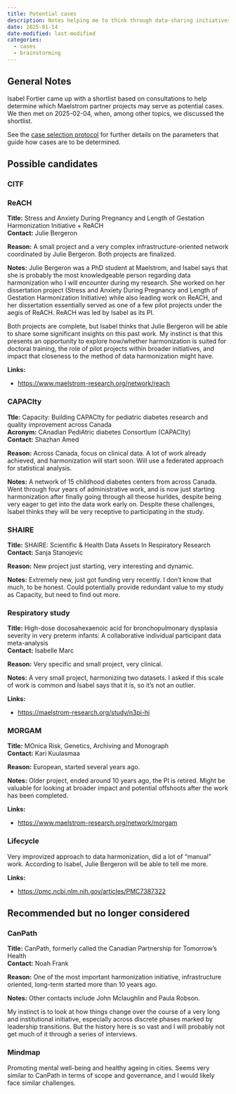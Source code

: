 ```yaml
---
title: Potential cases
description: Notes helping me to think through data-sharing initiatives that may serve as prospective cases.
date: 2025-01-14
date-modified: last-modified
categories: 
  - cases
  - brainstorming
---
```


## General Notes
Isabel Fortier came up with a shortlist based on consultations to help determine which Maelstrom partner projects may serve as potential cases.
We then met on 2025-02-04, when, among other topics, we discussed the shortlist.

See the [case selection protocol](../case-selection.qmd) for further details on the parameters that guide how cases are to be determined.

## Possible candidates
### CITF

### ReACH
**Title:** Stress and Anxiety During Pregnancy and Length of Gestation Harmonization Initiative + ReACH\
**Contact:** Julie Bergeron <!-- (jbergeron@maelstrom-research.org) -->

**Reason:**
A small project and a very complex infrastructure-oriented network coordinated by Julie Bergeron.
Both projects are finalized.

**Notes:**
Julie Bergeron was a PhD student at Maelstrom, and Isabel says that she is probably the most knowledgeable person regarding data harmonization who I will encounter during my research.
She worked on her dissertation project (Stress and Anxiety During Pregnancy and Length of Gestation Harmonization Initiative) while also leading work on ReACH, and her dissertation essentially served as one of a few pilot projects under the aegis of ReACH.
ReACH was led by Isabel as its PI.

Both projects are complete, but Isabel thinks that Julie Bergeron will be able to share some significant insights on this past work.
My instinct is that this presents an opportunity to explore how/whether harmonization is suited for doctoral training, the role of pilot projects within broader initiatives, and impact that closeness to the method of data harmonization might have.

**Links:**

- <https://www.maelstrom-research.org/network/reach>


### CAPACIty
**Ttle:** Capacity: Building CAPACIty for pediatric diabetes research and quality improvement across Canada\
**Acronym:** CAnadian PediAtric diabetes ConsortIum (CAPACIty)\
**Contact:** Shazhan Amed <!-- (samed@cw.bc.ca) -->

**Reason:**
Across Canada, focus on clinical data.
A lot of work already achieved, and harmonization will start soon.
Will use a federated approach for statistical analysis.

**Notes:**
A network of 15 childhood diabetes centers from across Canada.
Went through four years of administrative work, and is now just starting harmonization after finally going through all theose hurldes, despite being very eager to get into the data work early on.
Despite these challenges, Isabel thinks they will be very receptive to participating in the study.

### SHAIRE
**Title:** SHAIRE: Scientific & Health Data Assets In Respiratory Research\
**Contact:** Sanja Stanojevic <!-- (sanja.stanojevic@dal.ca) -->

**Reason:**
New project just starting, very interesting and dynamic.

**Notes:**
Extremely new, just got funding very recently.
I don't know that much, to be honest.
Could potentially provide redundant value to my study as Capacity, but need to find out more.

### Respiratory study
**Title:** High-dose docosahexaenoic acid for bronchopulmonary dysplasia severity in very preterm infants: A collaborative individual participant data meta-analysis\
**Contact:** Isabelle Marc <!-- (isabelle.marc@crchudequebec.ulaval.ca) -->

**Reason:** Very specific and small project, very clinical.

**Notes:**
A very small project, harmonizing two datasets.
I asked if this scale of work is common and Isabel says that it is, so it's not an outlier.

**Links:**

- <https://maelstrom-research.org/study/n3pi-hi>

### MORGAM
**Title:** MOnica Risk, Genetics, Archiving and Monograph\
**Contact:** Kari Kuulasmaa <!-- (kari.kuulasmaa@thl.fi) -->

**Reason:** European, started several years ago.

**Notes:**
Older project, ended around 10 years ago, the PI is retired.
Might be valuable for looking at broader impact and potential offshoots after the work has been completed.

**Links:**

- <https://www.maelstrom-research.org/network/morgam>

### Lifecycle
Very improvized approach to data harmonization, did a lot of "manual" work.
According to Isabel, Julie Bergeron will be able to tell me more.

**Links:**

- <https://pmc.ncbi.nlm.nih.gov/articles/PMC7387322>

## Recommended but no longer considered
### CanPath
**Title:** CanPath, formerly called the Canadian Partnership for Tomorrow’s Health\
**Contact:** Noah Frank <!-- (noah.frank@utoronto.ca) -->

**Reason:**
One of the most important harmonization initiative, infrastructure oriented, long-term started more than 10 years ago.

**Notes:**
Other contacts include John Mclaughlin and Paula Robson.

My instinct is to look at how things change over the course of a very long and institutional initiative, especially across discrete phases marked by leadership transitions.
But the history here is so vast and I will probably not get much of it through a series of interviews.

### Mindmap
Promoting mental well-being and healthy ageing in cities.
Seems very similar to CanPath in terms of scope and governance, and I would likely face similar challenges.

